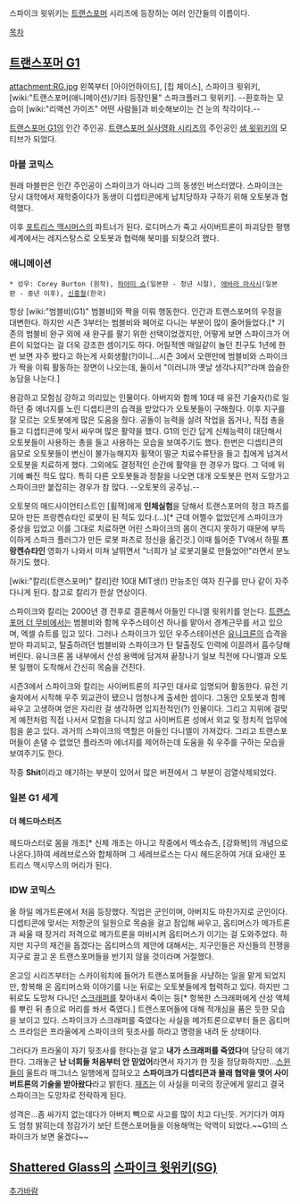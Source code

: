 스파이크 윗위키는 [[트랜스포머]] 시리즈에 등장하는 여러 인간들의 이름이다.

[[목차]]
== [[트랜스포머 G1]] ==
attachment:RG.jpg
왼쪽부터 [아이언하이드], [칩 체이스], 스파이크 윗위키, [wiki:"트랜스포머(애니메이션)/기타 등장인물" 스파크플러그 윗위키]. 
--환호하는 모습이 [wiki:"리액션 가이즈" 어떤 사람들]과 비슷해보이는 건 눈의 착각이다.--

[[트랜스포머 G1]]의 인간 주인공. 
[[트랜스포머 실사영화 시리즈]]의 주인공인 [[샘 윗위키]]의 모티브가 되었다.
=== 마블 코믹스 ===
원래 마블판은 인간 주인공이 스파이크가 아니라 그의 동생인 버스터였다. 스파이크는 당시 대학에서 재학중이다가 동생이 디셉티콘에게 납치당하자 구하기 위해 오토봇과 협력했다.

이후 [[포트리스 맥시머스]]의 파트너가 된다. 로디머스가 죽고 사이버트론이 파괴당한 평행세계에서는 레지스탕스로 오토봇과 협력해 북미를 되찾으려 했다.

=== 애니메이션 ===
 * 성우: Corey Burton (원작), [[하야미 쇼]](일본판 - 청년 시절), [[에바라 마사시]](일본판 - 중년 이후), [[신흥철]](한국)

항상 [wiki:"범블비(G1)" 범블비]와 짝을 이뤄 행동한다. 인간과 트랜스포머의 우정을 대변한다. 하지만 시즌 3부터는 범블비와 페어로 다니는 부분이 많이 줄어들었다.[* 기존의 범블비 완구 외에 새 완구를 팔기 위한 선택이었겠지만, 어떻게 보면 스파이크가 어른이 되었다는 걸 더욱 강조한 셈이기도 하다. 어릴적엔 매일같이 놀던 친구도 1년에 한번 보면 자주 봤다고 하는게 사회생활(?)이니…시즌 3에서 오랜만에 범블비와 스파이크가 짝을 이뤄 활동하는 장면이 나오는데, 둘이서 "이러니까 옛날 생각나지?"라며 씁슬한 농담을 나눈다.]

용감하고 모험심 강하고 의리있는 인물이다. 아버지와 함께 10대 때 유전 기술자(!)로 일하던 중 에너지를 노린 디셉티콘의 습격을 받았다가 오토봇들이 구해줬다. 이후 지구를 잘 모르는 오토봇에게 많은 도움을 줬다. 공돌이 능력을 살려 작업을 돕거나, 직접 총을 들고 디셉티콘에 맞서 싸우며 많은 활약을 했다. G1의 인간 답게 신체능력이 대단해서 오토봇들이 사용하는 총을 들고 사용하는 모습을 보여주기도 했다. 한번은 디셉티콘의 음모로 오토봇들이 변신이 불가능해지자 휠잭이 떨군 치료수류탄을 들고 칩에게 넘겨서 오토봇을 치료하게 했다. 그외에도 결정적인 순간에 활약을 한 경우가 많다. 그 덕에 위기에 빠진 적도 많다. 특히 다른 오토봇들과 정찰을 나오면 대개 오토봇은 먼저 도망가고 스파이크만 붙잡히는 경우가 참 많다. --오토봇의 공주님.--

오토봇의 매드사이언티스트인 [휠잭]에게 '''인체실험'''을 당해서 트랜스포머의 정크 파츠를 모아 만든 프랑켄슈타인 로봇이 된 적도 있다.(…)[* 근데 어쩔수 없었던게 스파이크가 중상을 입었고 이를 그대로 치료하면 어린 스파이크의 몸이 견디지 못하기 때문에 부득이하게 스파크 플러그가 만든 로봇 파츠로 정신을 옮긴것.] 이때 틀어준 TV에서 하필 '''프랑켄슈타인''' 영화가 나와서 미쳐 날뛰면서 "너희가 날 로봇괴물로 만들었어!"라면서 분노하기도 했다.

[wiki:"칼리(트랜스포머)" 칼리]란 10대 MIT생(!) 만능초인 여자 친구를 만나 같이 자주 다니게 된다. 참고로 칼리가 한살 연상이다.

스파이크와 칼리는 2000년 경 전후로 결혼해서 아들인 다니엘 윗위키를 얻는다. [[트랜스포머 더 무비]]에서는 범블비와 함께 우주스테이션 하나를 맡아서 경계근무를 서고 있으며, 엑셀 슈트를 입고 있다. 그러나 스파이크가 있던 우주스테이션은 [[유니크론]]의 습격을 받아 파괴되고, 탈출하려던 범블비와 스파이크가 탄 탈출정도 인력에 이끌려서 흡수당해버린다. 유니크론 몸 내부에서 산성 용액에 담겨져 끝장나기 일보 직전에 다니엘과 오토봇 일행이 도착해서 간신히 목숨을 건진다.

시즌3에서 스파이크와 칼리는 사이버트론의 지구인 대사로 임명되어 활동한다. 유전 기술자에서 시작해 우주 외교관이 됐으니 엄청나게 출세한 셈이다. 그동안 오토봇과 함께 싸우고 고생하며 얻은 자리란 걸 생각하면 입지전적인(?) 인물이다. 그리고 지위에 걸맞게 예전처럼 직접 나서서 모험을 다니지 않고 사이버트론 성에서 외교 및 정치적 업무에 힘을 쏟고 있다. 과거의 스파이크의 역할은 아들인 다니엘이 가져갔다. 그리고 트랜스포머들이 손댈 수 없었던 플라즈마 에너지를 제어하는데 도움을 줘 우주를 구하는 모습을 보여주기도 한다. 

작중 '''Shit'''이라고 얘기하는 부분이 있어서 많은 버젼에서 그 부분이 검열삭제되었다.


=== 일본 G1 세계 ===
==== 더 헤드마스터즈 ====
헤드마스터로 몸을 개조[* 신체 개조는 아니고 작중에서 엑소슈츠, [강화복]의 개념으로 나온다.]하여 세레브로스와 합체하며 그 세레브로스는 다시 헤드온하여 거대 요새인 포트리스 맥시무스의 머리가 된다.

=== IDW 코믹스 ===
올 하일 메가트론에서 처음 등장했다. 직업은 군인이며, 아버지도 마찬가지로 군인이다.
디셉티콘에 맞서는 저항군의 일원으로 목숨을 걸고 잠입해 싸우고, 옵티머스가 메가트론과 싸울 때 장거리 저격으로 메가트론을 마비시켜 옵티머스가 이기는 걸 도와주었다. 하지만 지구의 재건을 돕겠다는 옵티머스의 제안에 대해서는, 지구인들은 자신들의 전쟁을 지구로 끌고 온 트랜스포머들을 반기지 않을 것이라며 거절했다.

온고잉 시리즈부터는 스카이워치에 들어가 트랜스포머들을 사냥하는 일을 맡게 되었지만, 항복해 온 옵티머스와 이야기를 나눈 뒤로는 오토봇들에게 협력하고 있다. 하지만 그 뒤로도 도망쳐 다니던 [[스크래퍼]]를 찾아내서 죽이는 등[* 항복한 스크래퍼에게 산성 액체를 뿌린 뒤 총으로 머리를 쏴서 죽였다.] 트랜스포머들에 대해 적개심을 품은 듯한 모습을 보이고 있다. 스파이크가 스크래퍼를 죽였다는 사실을 메가트론으로부터 들은 옵티머스 프라임은 프라울에게 스파이크의 뒷조사를 하라고 명령을 내려 둔 상태이다.

그러다가 프라울이 자기 뒷조사를 한다는걸 알고 '''내가 스크래퍼를 죽였다'''며 당당히 얘기한다. 그래놓곤 '''난 너희들 처음부터 안 믿었어'''라면서 자기가 한 짓을 정당화하지만...[[스윈들]]이 울트라 매그너스 일행에게 잡혀오고 '''스파이크가 디셉티콘과 몰래 협약을 맺어 사이버트론의 기술을 받아왔다'''라고 밝힌다. [[재즈]]는 이 사실을 미국의 장군에게 알리고 결국 스파이크는 도망자로 전락하게 된다.

성격은...좀 싸가지 없는데다가 아버지 빽으로 사고를 많이 치고 다닌듯. 거기다가 여자도 엄청 밝히는데 정감가기 보단 트랜스포머들을 이용해먹는 악역이 되었다.~~G1의 스파이크가 보면 울겠다~~

== [[Shattered Glass]]의 [[스파이크 윗위키(SG)]] ==
[[추가바람]]
